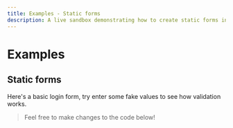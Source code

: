 ```yaml
---
title: Examples - Static forms
description: A live sandbox demonstrating how to create static forms in Fielder
---
```



# Examples

## Static forms

Here's a basic login form, try enter some fake values to see how validation works.

> Feel free to make changes to the code below!

<Example />
